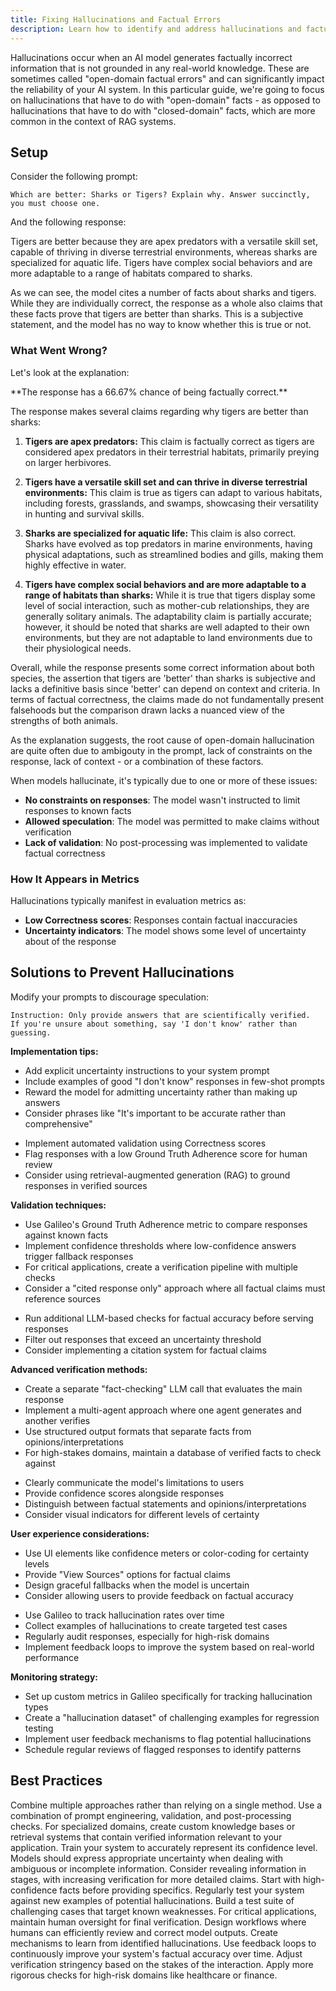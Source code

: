 ```yaml
---
title: Fixing Hallucinations and Factual Errors
description: Learn how to identify and address hallucinations and factual errors in your AI models
---
```


Hallucinations occur when an AI model generates factually incorrect information that is not grounded in any real-world knowledge. These are sometimes called "open-domain factual errors" and can significantly impact the reliability of your AI system. In this particular guide, we're going to focus on hallucinations that have to do with "open-domain" facts - as opposed to hallucinations that have to do with "closed-domain" facts, which are more common in the context of RAG systems.

## Setup

Consider the following prompt:

```
Which are better: Sharks or Tigers? Explain why. Answer succinctly, you must choose one. 
```

And the following response:

<Card>
Tigers are better because they are apex predators with a versatile skill set, capable of thriving in diverse terrestrial environments, whereas sharks are specialized for aquatic life. Tigers have complex social behaviors and are more adaptable to a range of habitats compared to sharks.
</Card>

As we can see, the model cites a number of facts about sharks and tigers. While they are individually correct, the response as a whole also claims that these facts prove that tigers are better than sharks. This is a subjective statement, and the model has no way to know whether this is true or not.

### What Went Wrong?

Let's look at the explanation:

<Card>
**The response has a 66.67% chance of being factually correct.**

The response makes several claims regarding why tigers are better than sharks:

1. **Tigers are apex predators:** This claim is factually correct as tigers are considered apex predators in their terrestrial habitats, primarily preying on larger herbivores.

2. **Tigers have a versatile skill set and can thrive in diverse terrestrial environments:** This claim is true as tigers can adapt to various habitats, including forests, grasslands, and swamps, showcasing their versatility in hunting and survival skills.

3. **Sharks are specialized for aquatic life:** This claim is also correct. Sharks have evolved as top predators in marine environments, having physical adaptations, such as streamlined bodies and gills, making them highly effective in water.

4. **Tigers have complex social behaviors and are more adaptable to a range of habitats than sharks:** While it is true that tigers display some level of social interaction, such as mother-cub relationships, they are generally solitary animals. The adaptability claim is partially accurate; however, it should be noted that sharks are well adapted to their own environments, but they are not adaptable to land environments due to their physiological needs. 

Overall, while the response presents some correct information about both species, the assertion that tigers are 'better' than sharks is subjective and lacks a definitive basis since 'better' can depend on context and criteria. In terms of factual correctness, the claims made do not fundamentally present falsehoods but the comparison drawn lacks a nuanced view of the strengths of both animals.
</Card>

As the explanation suggests, the root cause of open-domain hallucination are quite often due to ambigouty in the prompt, lack of constraints on the response, lack of context - or a combination of these factors.


When models hallucinate, it's typically due to one or more of these issues:

- **No constraints on responses**: The model wasn't instructed to limit responses to known facts
- **Allowed speculation**: The model was permitted to make claims without verification
- **Lack of validation**: No post-processing was implemented to validate factual correctness

### How It Appears in Metrics

Hallucinations typically manifest in evaluation metrics as:

- **Low Correctness scores**: Responses contain factual inaccuracies
- **Uncertainty indicators**: The model shows some level of uncertainty about of the response


## Solutions to Prevent Hallucinations
<Steps>
<Step title="Explicitly Instruct the Model to Avoid Guessing">

Modify your prompts to discourage speculation:

```
Instruction: Only provide answers that are scientifically verified. 
If you're unsure about something, say 'I don't know' rather than guessing.
```

**Implementation tips:**
- Add explicit uncertainty instructions to your system prompt
- Include examples of good "I don't know" responses in few-shot prompts
- Reward the model for admitting uncertainty rather than making up answers
- Consider phrases like "It's important to be accurate rather than comprehensive"
</Step>

<Step title="Add Response Validation">

- Implement automated validation using Correctness scores
- Flag responses with a low Ground Truth Adherence score for human review
- Consider using retrieval-augmented generation (RAG) to ground responses in verified sources

**Validation techniques:**
- Use Galileo's Ground Truth Adherence metric to compare responses against known facts
- Implement confidence thresholds where low-confidence answers trigger fallback responses
- For critical applications, create a verification pipeline with multiple checks
- Consider a "cited response only" approach where all factual claims must reference sources
</Step>

<Step title="Implement Post-Processing Checks">

- Run additional LLM-based checks for factual accuracy before serving responses
- Filter out responses that exceed an uncertainty threshold
- Consider implementing a citation system for factual claims

**Advanced verification methods:**
- Create a separate "fact-checking" LLM call that evaluates the main response
- Implement a multi-agent approach where one agent generates and another verifies
- Use structured output formats that separate facts from opinions/interpretations
- For high-stakes domains, maintain a database of verified facts to check against
</Step>

<Step title="Design for Transparency">

- Clearly communicate the model's limitations to users
- Provide confidence scores alongside responses
- Distinguish between factual statements and opinions/interpretations
- Consider visual indicators for different levels of certainty

**User experience considerations:**
- Use UI elements like confidence meters or color-coding for certainty levels
- Provide "View Sources" options for factual claims
- Design graceful fallbacks when the model is uncertain
- Consider allowing users to provide feedback on factual accuracy
</Step>

<Step title="Monitor and Continuously Improve">

- Use Galileo to track hallucination rates over time
- Collect examples of hallucinations to create targeted test cases
- Regularly audit responses, especially for high-risk domains
- Implement feedback loops to improve the system based on real-world performance

**Monitoring strategy:**
- Set up custom metrics in Galileo specifically for tracking hallucination types
- Create a "hallucination dataset" of challenging examples for regression testing
- Implement user feedback mechanisms to flag potential hallucinations
- Schedule regular reviews of flagged responses to identify patterns
</Step>
</Steps>        

## Best Practices

<CardGroup cols={2}>
  <Card title="Layer your defenses" icon="shield-halved">
    Combine multiple approaches rather than relying on a single method. Use a combination of prompt engineering, validation, and post-processing checks.
  </Card>
  
  <Card title="Domain-specific knowledge" icon="book">
    For specialized domains, create custom knowledge bases or retrieval systems that contain verified information relevant to your application.
  </Card>
  
  <Card title="Calibrate confidence" icon="gauge-high">
    Train your system to accurately represent its confidence level. Models should express appropriate uncertainty when dealing with ambiguous or incomplete information.
  </Card>
  
  <Card title="Progressive disclosure" icon="layer-group">
    Consider revealing information in stages, with increasing verification for more detailed claims. Start with high-confidence facts before providing specifics.
  </Card>
  
  <Card title="Continuous evaluation" icon="magnifying-glass-chart">
    Regularly test your system against new examples of potential hallucinations. Build a test suite of challenging cases that target known weaknesses.
  </Card>
  
  <Card title="Human-in-the-loop" icon="user-check">
    For critical applications, maintain human oversight for final verification. Design workflows where humans can efficiently review and correct model outputs.
  </Card>
  
  <Card title="Feedback integration" icon="arrows-spin">
    Create mechanisms to learn from identified hallucinations. Use feedback loops to continuously improve your system's factual accuracy over time.
  </Card>
  
  <Card title="Contextual awareness" icon="scale-balanced">
    Adjust verification stringency based on the stakes of the interaction. Apply more rigorous checks for high-risk domains like healthcare or finance.
  </Card>
</CardGroup>
